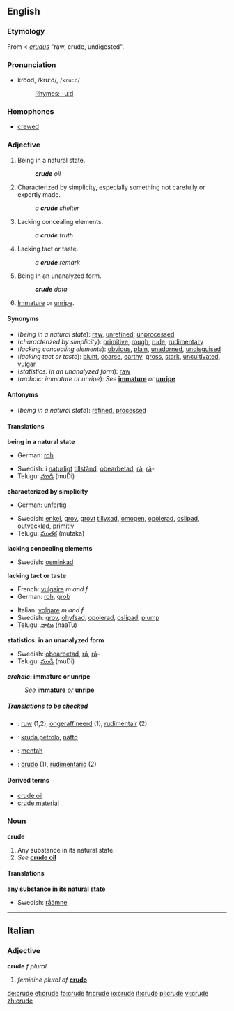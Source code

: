 ==English==

===Etymology===
From {{ME.}} < {{L.}} ''[[crudus]]'' "raw, crude, undigested".

===Pronunciation===
*kro͞od, /kruːd/, /<tt>kru:d</tt>/
*:[[Rhymes:English:-uːd|Rhymes: -uːd]]

===Homophones===
*[[crewed]]

===Adjective===
{{en-adj-er-e|crud|e}}

#Being in a natural state.
#:'''''crude''' oil''
#Characterized by simplicity, especially something not carefully or expertly made.
#:''a '''crude''' shelter''
#Lacking concealing elements.
#:''a '''crude''' truth''
#Lacking tact or taste.
#:''a '''crude''' remark''
#{{statistics}} Being in an unanalyzed form.
#:'''''crude''' data''
#{{archaic}} [[immature|Immature]] or [[unripe]].

====Synonyms====
*(''being in a natural state''): [[raw]], [[unrefined]], [[unprocessed]]
*(''characterized by simplicity''): [[primitive]], [[rough]], [[rude]], [[rudimentary]]
*(''lacking concealing elements''): [[obvious]], [[plain]], [[unadorned]], [[undisguised]]
*(''lacking tact or taste''): [[blunt]], [[coarse]], [[earthy]], [[gross]], [[stark]], [[uncultivated]], [[vulgar]]
*(''statistics: in an unanalyzed form''): [[raw]]
*(''archaic: immature or unripe''): ''See'' '''[[immature]]''' ''or'' '''[[unripe]]'''

====Antonyms====
*(''being in a natural state''): [[refined]], [[processed]]

====Translations====

'''being in a natural state'''
{{top}}
*German: [[roh]]
{{mid}}
*Swedish: i [[naturligt]] [[tillstånd]], [[obearbetad]], [[rå]], [[rå]]-
*Telugu: [[ముడి]] (muDi)
{{bottom}}

'''characterized by simplicity'''
{{top}}
*German: [[unfertig]]
{{mid}}
*Swedish: [[enkel]], [[grov]], [[grovt]] [[tillyxad]], [[omogen]], [[opolerad]], [[oslipad]], [[outvecklad]], [[primitiv]]
*Telugu: [[ముతక]] (mutaka) 
{{bottom}}

'''lacking concealing elements'''
{{top}}
{{mid}}
*Swedish: [[osminkad]]
{{bottom}}

'''lacking tact or taste'''
{{top}}
*French: [[vulgaire]] ''m and f''
*German: [[roh]], [[grob]]
{{mid}}
*Italian: [[volgare]] ''m and f''
*Swedish: [[grov]], [[ohyfsad]], [[opolerad]], [[oslipad]], [[plump]]
*Telugu: [[నాటు]] (naaTu)
{{bottom}}

'''statistics: in an unanalyzed form'''
{{top}}
{{mid}}
*Swedish: [[obearbetad]], [[rå]], [[rå]]-
*Telugu: [[ముడి]] (muDi)
{{bottom}}

'''''archaic'': immature or unripe'''
:''See'' '''[[immature]]''' ''or'' '''[[unripe]]'''

=====Translations to be checked=====
<!--Remove this section once all of the translations below have been moved into the tables above.-->
{{checktrans}}

*{{ttbc|Dutch}}: [[ruw]] (1,2), [[ongeraffineerd]] (1), [[rudimentair]] (2)
*{{ttbc|Esperanto}}: [[kruda petrolo]], [[nafto]]
*{{ttbc|Indonesian}}: [[mentah]]
*{{ttbc|Spanish}}: [[crudo]] (1), [[rudimentario]] (2)

====Derived terms====
*[[crude oil]]
*[[crude material]]

===Noun===
'''crude'''

# Any substance in its natural state.
# ''See'' '''[[crude oil]]'''

====Translations====

'''any substance in its natural state'''
{{top}}
{{mid}}
*Swedish: [[råämne]] {{n}}
{{bottom}}

----

==Italian==
===Adjective===
'''crude''' ''f plural''

#''feminine plural of'' '''[[crudo#Italian|crudo]]'''

[[de:crude]]
[[et:crude]]
[[fa:crude]]
[[fr:crude]]
[[io:crude]]
[[it:crude]]
[[pl:crude]]
[[vi:crude]]
[[zh:crude]]